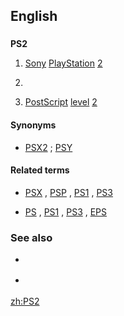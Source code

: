 {{also|PS/2}}
==English==
{{slim-wikipedia|PS2 (disambiguation)}}

==={{initialism-old|en}}===
'''PS2'''

# {{context|video games|lang=en}} [[Sony]] [[PlayStation]] [[2]]
# {{context|computing|lang=en}} {{misspelling of|PS/2|lang=en}}
# {{context|software|publishing|typography|lang=en}} [[PostScript]] [[level]] [[2]]

====Synonyms====
* {{sense|Sony}} [[PSX2]] {{qualifier|dated|rare|slang}} ; [[PSY]] {{qualifier|dated|rare|slang}}

====Related terms====
* {{sense|Sony}} [[PSX]] , [[PSP]] , [[PS1]] , [[PS3]]
* {{sense|publishing}} [[PS]] , [[PS1]] , [[PS3]] , [[EPS]]

===See also===
* {{sense|Sony}} {{pedia|Sony PlayStation 2}}
* {{sense|publishing}} {{pedia|PostScript}}

[[zh:PS2]]
